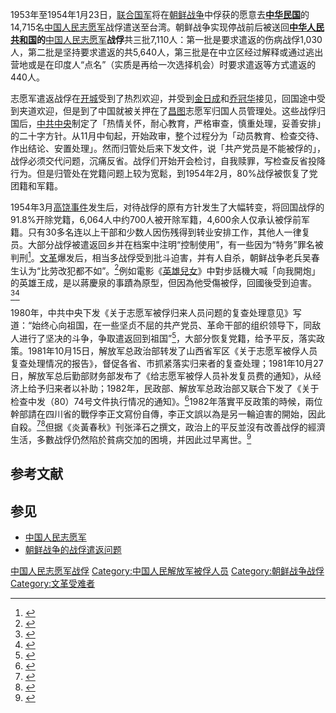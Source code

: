 {{noteTA
|G1=Korea
|G2=Military
}}
1953年至1954年1月23日，[[联合国军|联合国军]]将在[[朝鲜战争|朝鲜战争]]中俘获的愿意去'''[[中華民國|中华民国]]'''的14,715名[[中国人民志愿军|中国人民志愿军]]战俘遣送至台湾。朝鲜战争实现停战前后被送回'''[[中华人民共和国|中华人民共和国]]的'''[[中国人民志愿军|中国人民志愿军]]'''战俘'''共三批7,110人：第一批是要求遣返的伤病战俘1,030人，第二批是坚持要求遣返的共5,640人，第三批是在中立区经过解释或通过逃出营地或是在印度人“点名”（实质是再给一次选择机会）时要求遣返等方式遣返的440人。

志愿军遣返战俘在[[开城|开城]]受到了热烈欢迎，并受到[[金日成|金日成]]和[[乔冠华|乔冠华]]接见，回国途中受到夹道欢迎，但是到了中国就被关押在了[[昌图|昌图]]志愿军归国人员管理处。这些战俘归国后，[[中共中央|中共中央]]制定了「热情关怀，耐心教育，严格审查，慎重处理，妥善安排」的二十字方针。从11月中旬起，开始政审，整个过程分为「动员教育、检查交待、作出结论、安置处理」。然而归管处后来下发文件，说「共产党员是不能被俘的」，战俘必须交代问题，沉痛反省。战俘们开始开会检讨，自我赎罪，写检查反省投降行为。但是归管处在党籍问题上较为宽鬆，到1954年2月，80%战俘被恢复了党团籍和军籍。

1954年3月[[高饶事件|高饶事件]]发生后，对待战俘的原有方针发生了大幅转变，将回国战俘的91.8%开除党籍，6,064人中约700人被开除军籍，4,600余人仅承认被俘前军籍。只有30多名连以上干部和少数人因伤残得到转业安排工作，其他人一律复员。{{r|贺明|page=138}}大部分战俘被遣返回乡并在档案中注明“控制使用”，有一些因为“特务”罪名被判刑<ref>{{cite news| url=http://news.china.com/zh_cn/history/all/11025807/20050806/12548097_1.html| title=抗美援朝志願軍戰俘歸國後 政策一夜之間翻了臉(1)| date=2005-08-06| publisher=[[中華網|中華網]]| deadurl=yes| archiveurl=https://web.archive.org/web/20140408215947/http://news.china.com/zh_cn/history/all/11025807/20050806/12548097_1.html| archivedate=2014-04-08| df=| accessdate=2014-04-07}}</ref>。[[文革|文革]]爆发后，相当多战俘受到批斗迫害{{r|于劲|pages=219}}，并有人自杀，朝鲜战争老兵吴春生认为“比劳改犯都不如”。<ref>{{cite news|publisher=中国青年报|title=在岁月中慢慢消磨被俘伤痕|url=http://zqb.cyol.com/html/2011-11/11/nw.D110000zgqnb_20111111_2-09.htm|date=2011-11-11|author=赵鹏飞|access-date=2013-07-06|archive-url=https://web.archive.org/web/20121001031239/http://zqb.cyol.com/html/2011-11/11/nw.D110000zgqnb_20111111_2-09.htm|archive-date=2012-10-01|dead-url=no}}</ref>例如電影《[[英雄兒女|英雄兒女]]》中對步話機大喊「向我開炮」的英雄王成，是以蔣慶泉的事蹟為原型，但因為他受傷被俘，回國後受到迫害。<ref>{{Cite news | url=http://news.ifeng.com/shendu/hqrw/detail_2013_08/29/29129650_0.shtml | title=“向我开炮”英雄原型看电影痛哭：人家是英雄我被俘 | date=2013年8月29日 | work=《环球人物》 | author=颜韶 | access-date=2017年2月16日 | archive-url=https://web.archive.org/web/20170216135921/http://news.ifeng.com/shendu/hqrw/detail_2013_08/29/29129650_0.shtml | archive-date=2017年2月16日 | dead-url=no }}</ref><ref>{{Cite web |url=http://www.open.com.hk/content.php?id=1763#.WKUiEhiZOi4 |title=志願軍英雄：淒涼一生 |access-date=2017-02-16 |archive-url=https://web.archive.org/web/20170216132428/http://www.open.com.hk/content.php?id=1763#.WKUiEhiZOi4 |archive-date=2017-02-16 |dead-url=no }}</ref>

1980年，中共中央下发《关于志愿军被俘归来人员问题的复查处理意见》写道：“始终心向祖国，在一些坚贞不屈的共产党员、革命干部的组织领导下，同敌人进行了坚决的斗争，争取遣返回到祖国”<ref>{{cite book | title=我的朝鲜战争 | author=张泽石 | url=http://vip.book.sina.com.cn/book/chapter_173214_118899.html | access-date=2013-07-06 | archive-url=https://web.archive.org/web/20170216144740/http://vip.book.sina.com.cn/book/chapter_173214_118899.html | archive-date=2017-02-16 | dead-url=no }}</ref>，大部分恢复党籍，给予平反，落实政策。1981年10月15日，解放军总政治部转发了山西省军区《关于志愿军被俘人员复查处理情况的报告》，督促各省、市抓紧落实归来者的复查处理；1981年10月27日，解放军总后勤部财务部发布了《给志愿军被俘人员补发复员费的通知》，从经济上给予归来者以补助；1982年，民政部、解放军总政治部又联合下发了《关于检查中发（80）74号文件执行情况的通知》。<ref>{{cite news |title=朝鲜战争：志愿军战俘归国内幕 |url=https://news.ifeng.com/history/1/200712/1204_335_320063_9.shtml |accessdate=2021-08-12 |agency=《湘潮》 |publisher=凤凰资讯 |date=2007-12-04 |archive-date=2021-08-12 |archive-url=https://web.archive.org/web/20210812091538/https://news.ifeng.com/history/1/200712/1204_335_320063_9.shtml }}</ref>1982年落實平反政策的時候，兩位幹部請在四川省的戰俘李正文寫份自傳，李正文誤以為是另一輪迫害的開始，因此自殺。<ref>{{cite web |url=http://mjlsh.usc.cuhk.edu.hk/Book.aspx?cid=4&tid=4144|title=志願軍戰俘與李慎之PK美帝萬金換忠骨|author=袁凌|work=《戰略家》|via=香港中文大學中國研究服務中心民間歷史}}</ref><ref>{{cite news |url=http://news.takungpao.com.hk/world/roll/2014-04/2443081.html | title=志願軍老兵被俘後遠走阿根廷成總統妹夫|date=2014-04-26 |work=南方周末|via=大公報}}</ref>但据《炎黃春秋》刊张泽石之撰文，政治上的平反並沒有改善战俘的經濟生活，多數战俘仍然陷於貧病交加的困境，并因此过早离世。<ref name="张泽石2013">{{cite journal
| author = 张泽石
| title = {{單雙書名號轉換|我對朝鮮戰爭的回顧與思考}}
| url = http://www.yhcqw.com/34/9038_2.html
| journal = 《炎黃春秋》
| year = 2013年
| issue = 第2期
| archive-url = https://web.archive.org/web/20201010071625/http://www.yhcqw.com/34/9038_2.html
| archive-date = 2020-10-10
| dead-url = yes
| access-date = 2020-10-10
}}</ref>

== 参考文献 ==
{{Reflist|30em|refs=
<ref name="贺明">贺明. 《忠诚：志愿军战俘归来人员的坎坷经历》. 中国文史出版社, 1998年. ISBN 9787503409363</ref>
<ref name="于劲">于劲. 《厄运》. 香港:天地图书有限公司, 1992年.</ref>
}}

==参见==
*[[中国人民志愿军|中国人民志愿军]]
*[[朝鲜战争的战俘遣返问题|朝鲜战争的战俘遣返问题]]

{{朝鲜战争}}

[[Category:中国人民志愿军战俘|]]
[[Category:中国人民解放军被俘人员|Category:中国人民解放军被俘人员]]
[[Category:朝鲜战争战俘|Category:朝鲜战争战俘]]
[[Category:文革受难者|Category:文革受难者]]
